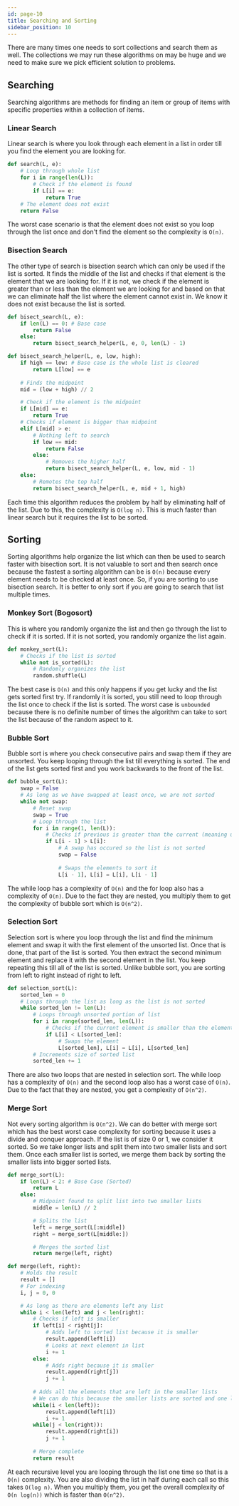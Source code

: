 ```yaml
---
id: page-10
title: Searching and Sorting
sidebar_position: 10
---
```

There are many times one needs to sort collections and search them as well. The collections we may run these algorithms on may be huge and we need to make sure we pick efficient solution to problems.

## Searching
Searching algorithms are methods for finding an item or group of items with specific properties within a collection of items.

### Linear Search
Linear search is where you look through each element in a list in order till you find the element you are looking for.

```python title="Linear Search" showLineNumbers
def search(L, e):
    # Loop through whole list
    for i in range(len(L)):
        # Check if the element is found
        if L[i] == e:
            return True
    # The element does not exist
    return False
```

The worst case scenario is that the element does not exist so you loop through the list once and don't find the element so the complexity is `O(n)`.

### Bisection Search
The other type of search is bisection search which can only be used if the list is sorted. It finds the middle of the list and checks if that element is the element that we are looking for. If it is not, we check if the element is greater than or less than the element we are looking for and based on that we can eliminate half the list where the element cannot exist in. We know it does not exist because the list is sorted.

```python title="Bisection Search" showLineNumbers
def bisect_search(L, e):
    if len(L) == 0: # Base case
        return False
    else:
        return bisect_search_helper(L, e, 0, len(L) - 1)

def bisect_search_helper(L, e, low, high):
    if high == low: # Base case is the whole list is cleared
        return L[low] == e
    
    # Finds the midpoint
    mid = (low + high) // 2

    # Check if the element is the midpoint
    if L[mid] == e:
        return True
    # Checks if element is bigger than midpoint
    elif L[mid] > e:
        # Nothing left to search
        if low == mid:
            return False
        else:
            # Removes the higher half
            return bisect_search_helper(L, e, low, mid - 1)
    else:
        # Remotes the top half
        return bisect_search_helper(L, e, mid + 1, high)
```

Each time this algorithm reduces the problem by half by eliminating half of the list. Due to this, the complexity is `O(log n)`. This is much faster than linear search but it requires the list to be sorted.

## Sorting
Sorting algorithms help organize the list which can then be used to search faster with bisection sort. It is not valuable to sort and then search once because the fastest a sorting algorithm can be is `O(n)` because every element needs to be checked at least once. So, if you are sorting to use bisection search. It is better to only sort if you are going to search that list multiple times.

### Monkey Sort (Bogosort)
This is where you randomly organize the list and then go through the list to check if it is sorted. If it is not sorted, you randomly organize the list again.

```python title="Monkey Sort" showLineNumbers
def monkey_sort(L):
    # Checks if the list is sorted
    while not is_sorted(L):
        # Randomly organizes the list
        random.shuffle(L)
```

The best case is `O(n)` and this only happens if you get lucky and the list gets sorted first try. If randomly it is sorted, you still need to loop through the list once to check if the list is sorted. The worst case is `unbounded` because there is no definite number of times the algorithm can take to sort the list because of the random aspect to it.

### Bubble Sort
Bubble sort is where you check consecutive pairs and swap them if they are unsorted. You keep looping through the list till everything is sorted. The end of the list gets sorted first and you work backwards to the front of the list.

```python title="Bubble Sort" showLineNumbers
def bubble_sort(L):
    swap = False
    # As long as we have swapped at least once, we are not sorted
    while not swap:
        # Reset swap
        swap = True
        # Loop through the list
        for i in range(1, len(L)):
            # Checks if previous is greater than the current (meaning unsorted)
            if L[i - 1] > L[i]:
                # A swap has occured so the list is not sorted
                swap = False
                
                # Swaps the elements to sort it
                L[i - 1], L[i] = L[i], L[i - 1]
```

The while loop has a complexity of `O(n)` and the for loop also has a complexity of `O(n)`. Due to the fact they are nested, you multiply them to get the complexity of bubble sort which is `O(n^2)`.

### Selection Sort
Selection sort is where you loop through the list and find the minimum element and swap it with the first element of the unsorted list. Once that is done, that part of the list is sorted. You then extract the second minimum element and replace it with the second element in the list. You keep repeating this till all of the list is sorted. Unlike bubble sort, you are sorting from left to right instead of right to left.

```python title="Selection Sort" showLineNumbers
def selection_sort(L):
    sorted_len = 0
    # Loops through the list as long as the list is not sorted
    while sorted_len != len(L):
        # Loops through unsorted portion of list
        for i in range(sorted_len, len(L)):
            # Checks if the current element is smaller than the element we are sorting
            if L[i] < L[sorted_len]:
                # Swaps the element
                L[sorted_len], L[i] = L[i], L[sorted_len]
        # Increments size of sorted list
        sorted_len += 1
```

There are also two loops that are nested in selection sort. The while loop has a complexity of `O(n)` and the second loop also has a worst case of `O(n)`. Due to the fact that they are nested, you get a complexity of `O(n^2)`.

### Merge Sort
Not every sorting algorithm is `O(n^2)`. We can do better with merge sort which has the best worst case complexity for sorting because it uses a divide and conquer approach. If the list is of size 0 or 1, we consider it sorted. So we take longer lists and split them into two smaller lists and sort them. Once each smaller list is sorted, we merge them back by sorting the smaller lists into bigger sorted lists.

```python title="Merge Sort" showLineNumbers
def merge_sort(L):
    if len(L) < 2: # Base Case (Sorted)
        return L
    else:
        # Midpoint found to split list into two smaller lists
        middle = len(L) // 2

        # Splits the list
        left = merge_sort(L[:middle])
        right = merge_sort(L[middle:])

        # Merges the sorted list
        return merge(left, right)

def merge(left, right):
    # Holds the result
    result = []
    # For indexing
    i, j = 0, 0

    # As long as there are elements left any list
    while i < len(left) and j < len(right):
        # Checks if left is smaller
        if left[i] < right[j]:
            # Adds left to sorted list because it is smaller
            result.append(left[i])
            # Looks at next element in list
            i += 1
        else:
            # Adds right because it is smaller
            result.append(right[j])
            j += 1
        
        # Adds all the elements that are left in the smaller lists
        # We can do this because the smaller lists are sorted and one list is empty now
        while(i < len(left)):
            result.append(left[i])
            i += 1
        while(j < len(right)):
            result.append(right[i])
            j += 1
        
        # Merge complete
        return result
```

At each recursive level you are looping through the list one time so that is a `O(n)` complexity. You are also dividing the list in half during each call so this takes `O(log n)`. When you multiply them, you get the overall complexity of `O(n log(n))` which is faster than `O(n^2)`.
        
    
